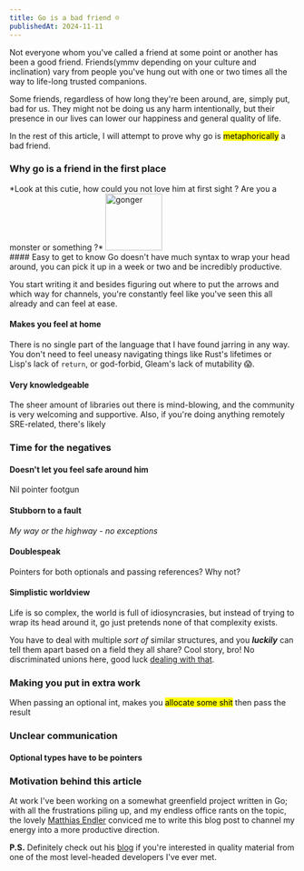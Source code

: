 ```yaml
---
title: Go is a bad friend ☹️
publishedAt: 2024-11-11
---
```


Not everyone whom you've called a friend at some point or another has been a good friend. Friends(ymmv depending on your culture and inclination) vary from people you've hung out with one or two times all the way to life-long trusted companions.

Some friends, regardless of how long they're been around, are, simply put, bad for us. They might not be doing us any harm intentionally, but their presence in our lives can lower our happiness and general quality of life.

In the rest of this article, I will attempt to prove why go is <mark>metaphorically</mark> a bad friend.

### Why go is a friend in the first place
<div style={{ display: 'flex', alignItems: 'center', gap: '1rem', border: '1px solid var(--secondary)', padding: '1rem' }}>
  *Look at this cutie, how could you not love him at first sight ? Are you a monster or something ?*
  <img src={Gonger.src} alt="gonger" width="100" />
</div>
#### Easy to get to know
Go doesn't have much syntax to wrap your head around, you can pick it up in a week or two and be incredibly productive.

You start writing it and besides figuring out where to put the arrows and which way for channels, you're constantly feel like you've seen this all already and can feel at ease.
#### Makes you feel at home
There is no single part of the language that I have found jarring in any way. You don't need to feel uneasy navigating things like Rust's lifetimes or Lisp's lack of `return`, or god-forbid, Gleam's lack of mutability 😱.
#### Very knowledgeable
The sheer amount of libraries out there is mind-blowing, and the community is very welcoming and supportive. Also, if you're doing anything remotely SRE-related, there's likely

### Time for the negatives
#### Doesn't let you feel safe around him
Nil pointer footgun
#### Stubborn to a fault
*My way or the highway - no exceptions*
#### Doublespeak
Pointers for both optionals and passing references? Why not?
#### Simplistic worldview
Life is so complex, the world is full of idiosyncrasies, but instead of trying to wrap its head around it, go just pretends none of that complexity exists.

You have to deal with multiple *sort of* similar structures, and you ***luckily*** can tell them apart based on a field they all share? Cool story, bro! No discriminated unions here, good luck [dealing with that](https://danielmschmidt.de/posts/2024-07-22-discriminated-union-pattern-in-go/).
### Making you put in extra work
When passing an optional int, makes you <mark class="alt-mark">allocate some shit</mark> then pass the result
### Unclear communication
#### Optional types have to be pointers

### Motivation behind this article
At work I've been working on a somewhat greenfield project written in Go; with all the frustrations piling up, and my endless office rants on the topic, the lovely [Matthias Endler](https://github.com/mre) conviced me to write this blog post to channel my energy into a more productive direction.

**P.S.** Definitely check out his [blog](https://endler.dev/) if you're interested in quality material from one of the most level-headed developers I've ever met.
